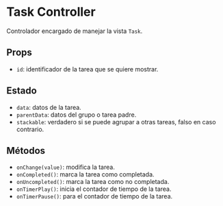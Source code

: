

<Meta title="Controller/Task Controller" component={TaskController} />

# Task Controller

Controlador encargado de manejar la vista `Task`.

## Props
- `id`: identificador de la tarea que se quiere mostrar.

## Estado
- `data`: datos de la tarea.
- `parentData`: datos del grupo o tarea padre.
- `stackable`: verdadero si se puede agrupar a otras tareas, falso en caso contrario.

## Métodos
- `onChange(value)`: modifica la tarea.
- `onCompleted()`: marca la tarea como completada.
- `onUncompleted()`: marca la tarea como no completada.
- `onTimerPlay()`: inicia el contador de tiempo de la tarea.
- `onTimerPause()`: para el contador de tiempo de la tarea.

